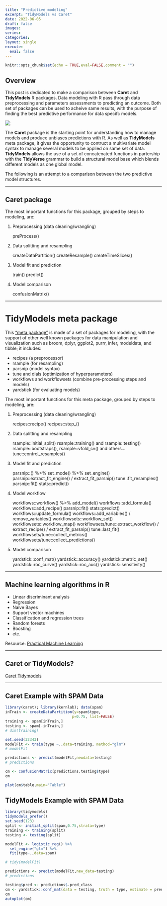 ```yaml
---
title: "Predictive modeling"
excerpt: "TidyModels vs Caret"
date: 2022-06-05
draft: false
images:
series:
categories: 
layout: single
execute: 
  eval: false
---
```


```r
knitr::opts_chunk$set(echo = TRUE,eval=FALSE,comment = "")
```

## Overview

This post is dedicated to make a comparison between **Caret** and **TidyModels** R packages. Data modeling with R pass through data preprocessing and parameters assessments to predicting an outcome. Both set of packages can be used to acheive same results, with the purpose of finding the best predictive performance for data specifc models.

![](featured.png)

The **Caret** package is the starting point for understanding how to manage models and produce unbiases predictions with R. As well as **TidyModels** meta package, it gives the opportunity to contruct a multivariate model syntax to manage several models to be applied on same set of data. **TidyModels** allows the use of a set of concatenated functions in partership with the **TidyVerse** grammar to build a structural model base which blends different models as one global model.

The following is an attempt to a comparison between the two predictive model structures.

------------------------------------------------------------------------

## Caret package

The most important functions for this package, grouped by steps to modeling, are:

1.  Preprocessing (data cleaning/wrangling)

    preProcess()

2.  Data splitting and resampling

    createDataPartition() createResample() createTimeSlices()

3.  Model fit and prediction

    train() predict()

4.  Model comparison

    confusionMatrix()

------------------------------------------------------------------------

# TidyModels meta package

This ["meta package"](https://tidymodels.tidymodels.org/) is made of a set of packages for modeling, with the support of other well known packages for data manipulation and visualization such as broom, dplyr, ggplot2, purrr, infer, modeldata, and tibble; it includes:

-   recipes (a preprocessor)
-   rsample (for resampling)
-   parsnip (model syntax)
-   tune and dials (optimization of hyperparameters)
-   workflows and workflowsets (combine pre-processing steps and models)
-   yardstick (for evaluating models)

The most important functions for this meta package, grouped by steps to modeling, are:

1.  Preprocessing (data cleaning/wrangling)

    recipes::recipe() recipes::step\_<functions>()

2.  Data splitting and resampling

    rsample::initial_split() rsample::training() and rsample::testing() rsample::bootstraps(), rsample::vfold_cv() and others... tune::control_resamples()

3.  Model fit and prediction

    parsnip::<model_type>() %\>% set_mode() %\>% set_engine() parsnip::extract_fit_engine() / extract_fit_parsnip() tune::fit_resamples() parsnip::fit() stats::predict()

4.  Model workflow

    workflows::workflow() %\>% add_model() workflows::add_formula() workflows::add_recipe() parsnip::fit() stats::predict() workflows::update_formula() workflows::add_variables() / remove_variables() workflowsets::workflow_set() workflowsets::workflow_map() workflowsets/tune::extract_workflow() / extract_recipe() / extract_fit_parsnip() tune::last_fit() workflowsets/tune::collect_metrics() workflowsets/tune::collect_predictions()

5.  Model comparison

    yardstick::conf_mat() yardstick::accuracy() yardstick::metric_set() yardstick::roc_curve() yardstick::roc_auc() yardstick::sensitivity()

------------------------------------------------------------------------

## Machine learning algorithms in R

-   Linear discriminant analysis
-   Regression
-   Naive Bayes
-   Support vector machines
-   Classification and regression trees
-   Random forests
-   Boosting
-   etc.

Resource: [Practical Machine Learning](https://github.com/DataScienceSpecialization/courses/tree/master/08_PracticalMachineLearning)

------------------------------------------------------------------------

## Caret or TidyModels?

[Caret](http://caret.r-forge.r-project.org/) [Tidymodels](https://www.tidymodels.org/start/models/)

------------------------------------------------------------------------

## Caret Example with SPAM Data

```r
library(caret); library(kernlab); data(spam)
inTrain <- createDataPartition(y=spam$type,
                              p=0.75, list=FALSE)
training <- spam[inTrain,]
testing <- spam[-inTrain,]
# dim(training)

set.seed(32343)
modelFit <- train(type ~.,data=training, method="glm")
# modelFit

predictions <- predict(modelFit,newdata=testing)
# predictions

cm <- confusionMatrix(predictions,testing$type)
cm

plot(cm$table,main="Table")
```

## TidyModels Example with SPAM Data

```r
library(tidymodels)
tidymodels_prefer()
set.seed(123)
split <- initial_split(spam,0.75,strata=type)
training <- training(split)
testing <- testing(split)

modelFit <- logistic_reg() %>% 
  set_engine("glm") %>%
  fit(type~.,data=spam)

# tidy(modelFit)

predictions <- predict(modelFit,new_data=testing)
# predictions

testing$pred <- predictions$.pred_class
cm <- yardstick::conf_mat(data = testing, truth = type, estimate = pred)
cm
autoplot(cm)
```
